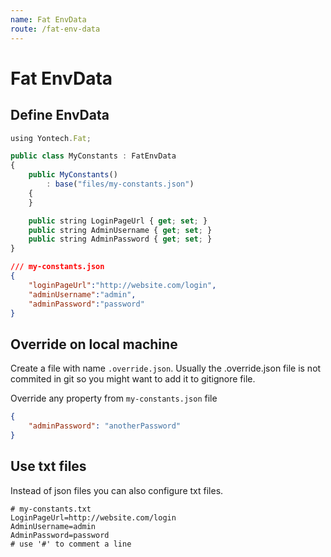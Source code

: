 ```yaml
---
name: Fat EnvData
route: /fat-env-data
---
```


# Fat EnvData

## Define EnvData

```typescript
using Yontech.Fat;

public class MyConstants : FatEnvData
{
    public MyConstants()
        : base("files/my-constants.json")
    {
    }

    public string LoginPageUrl { get; set; }
    public string AdminUsername { get; set; }
    public string AdminPassword { get; set; }
}

```

```json 
/// my-constants.json
{
    "loginPageUrl":"http://website.com/login",
    "adminUsername":"admin",
    "adminPassword":"password"
}
```

## Override on local machine

Create a file with name `.override.json`. Usually the .override.json file is not commited in git so you might want to 
add it to gitignore file.

Override any property from `my-constants.json` file
```json
{
    "adminPassword": "anotherPassword"
}
```

## Use txt files

Instead of json files you can also configure txt files.
```
# my-constants.txt
LoginPageUrl=http://website.com/login
AdminUsername=admin
AdminPassword=password
# use '#' to comment a line
```